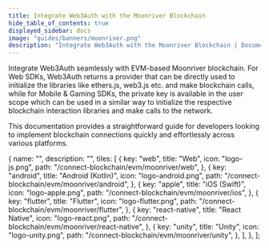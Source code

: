```yaml
---
title: Integrate Web3Auth with the Moonriver Blockchain
hide_table_of_contents: true
displayed_sidebar: docs
image: "guides/banners/moonriver.png"
description: "Integrate Web3Auth with the Moonriver Blockchain | Documentation - Web3Auth"
---
```



<SEO
  title="Integrate Web3Auth with the Moonriver Blockchain"
  description="Integrate Web3Auth with the Moonriver Blockchain | Documentation - Web3Auth"
  image="https://web3auth.io/docs/guides/banners/moonriver.png"
  slug="/connect-blockchain/evm/moonriver"
/>

Integrate Web3Auth seamlessly with EVM-based Moonriver blockchain. For Web SDKs, Web3Auth returns a provider that can be directly used to initialize
the libraries like ethers.js, web3.js etc. and make blockchain calls, while for Mobile & Gaming SDKs, the private key is available in the user scope
which can be used in a similar way to initialize the respective blockchain interaction libraries and make calls to the network.

This documentation provides a straightforward guide for developers looking to implement blockchain connections quickly and effortlessly across various
platforms.

  {
    name: "",
    description: "",
    tiles: [
      {
        key: "web",
        title: "Web",
        icon: "logo-js.png",
        path: "/connect-blockchain/evm/moonriver/web",
      },
      {
        key: "android",
        title: "Android (Kotlin)",
        icon: "logo-android.png",
        path: "/connect-blockchain/evm/moonriver/android",
      },
      {
        key: "apple",
        title: "iOS (Swift)",
        icon: "logo-apple.png",
        path: "/connect-blockchain/evm/moonriver/ios",
      },
      {
        key: "flutter",
        title: "Flutter",
        icon: "logo-flutter.png",
        path: "/connect-blockchain/evm/moonriver/flutter",
      },
      {
        key: "react-native",
        title: "React Native",
        icon: "logo-react.png",
        path: "/connect-blockchain/evm/moonriver/react-native",
      },
      {
        key: "unity",
        title: "Unity",
        icon: "logo-unity.png",
        path: "/connect-blockchain/evm/moonriver/unity",
      },
    ],
  },
];

<Tiles tileGroups={Moonriver} />
